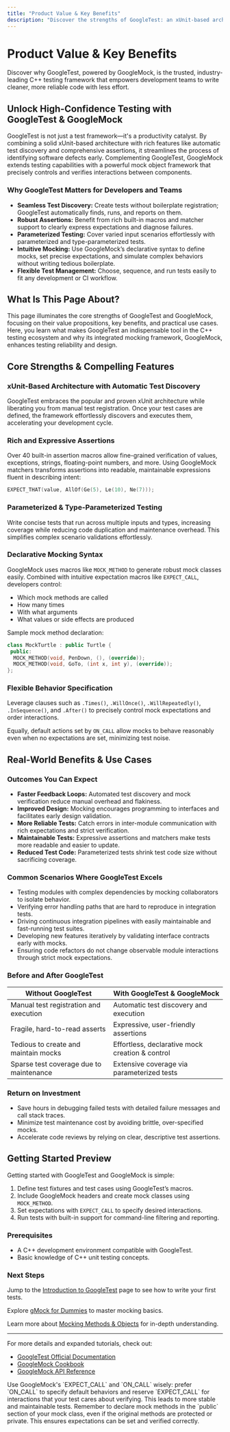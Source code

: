 ```yaml
---
title: "Product Value & Key Benefits"
description: "Discover the strengths of GoogleTest: an xUnit-based architecture, automatic test discovery, rich assertion capabilities, parameterized and type-parameterized testing, and robust options for running and managing tests. Explore how these features address real testing needs in professional software development."
---
```


# Product Value & Key Benefits

Discover why GoogleTest, powered by GoogleMock, is the trusted, industry-leading C++ testing framework that empowers development teams to write cleaner, more reliable code with less effort.

## Unlock High-Confidence Testing with GoogleTest & GoogleMock

GoogleTest is not just a test framework—it's a productivity catalyst. By combining a solid xUnit-based architecture with rich features like automatic test discovery and comprehensive assertions, it streamlines the process of identifying software defects early. Complementing GoogleTest, GoogleMock extends testing capabilities with a powerful mock object framework that precisely controls and verifies interactions between components.

### Why GoogleTest Matters for Developers and Teams

- **Seamless Test Discovery:** Create tests without boilerplate registration; GoogleTest automatically finds, runs, and reports on them.
- **Robust Assertions:** Benefit from rich built-in macros and matcher support to clearly express expectations and diagnose failures.
- **Parameterized Testing:** Cover varied input scenarios effortlessly with parameterized and type-parameterized tests.
- **Intuitive Mocking:** Use GoogleMock’s declarative syntax to define mocks, set precise expectations, and simulate complex behaviors without writing tedious boilerplate.
- **Flexible Test Management:** Choose, sequence, and run tests easily to fit any development or CI workflow.

## What Is This Page About?

This page illuminates the core strengths of GoogleTest and GoogleMock, focusing on their value propositions, key benefits, and practical use cases. Here, you learn what makes GoogleTest an indispensable tool in the C++ testing ecosystem and why its integrated mocking framework, GoogleMock, enhances testing reliability and design.

## Core Strengths & Compelling Features

### xUnit-Based Architecture with Automatic Test Discovery

GoogleTest embraces the popular and proven xUnit architecture while liberating you from manual test registration. Once your test cases are defined, the framework effortlessly discovers and executes them, accelerating your development cycle.

### Rich and Expressive Assertions

Over 40 built-in assertion macros allow fine-grained verification of values, exceptions, strings, floating-point numbers, and more. Using GoogleMock matchers transforms assertions into readable, maintainable expressions fluent in describing intent:

```cpp
EXPECT_THAT(value, AllOf(Ge(5), Le(10), Ne(7)));
```

### Parameterized & Type-Parameterized Testing

Write concise tests that run across multiple inputs and types, increasing coverage while reducing code duplication and maintenance overhead. This simplifies complex scenario validations effortlessly.

### Declarative Mocking Syntax

GoogleMock uses macros like `MOCK_METHOD` to generate robust mock classes easily. Combined with intuitive expectation macros like `EXPECT_CALL`, developers control:

- Which mock methods are called
- How many times
- With what arguments
- What values or side effects are produced

Sample mock method declaration:

```cpp
class MockTurtle : public Turtle {
 public:
  MOCK_METHOD(void, PenDown, (), (override));
  MOCK_METHOD(void, GoTo, (int x, int y), (override));
};
```

### Flexible Behavior Specification

Leverage clauses such as `.Times()`, `.WillOnce()`, `.WillRepeatedly()`, `.InSequence()`, and `.After()` to precisely control mock expectations and order interactions.

Equally, default actions set by `ON_CALL` allow mocks to behave reasonably even when no expectations are set, minimizing test noise.

## Real-World Benefits & Use Cases

### Outcomes You Can Expect

- **Faster Feedback Loops:** Automated test discovery and mock verification reduce manual overhead and flakiness.
- **Improved Design:** Mocking encourages programming to interfaces and facilitates early design validation.
- **More Reliable Tests:** Catch errors in inter-module communication with rich expectations and strict verification.
- **Maintainable Tests:** Expressive assertions and matchers make tests more readable and easier to update.
- **Reduced Test Code:** Parameterized tests shrink test code size without sacrificing coverage.

### Common Scenarios Where GoogleTest Excels

- Testing modules with complex dependencies by mocking collaborators to isolate behavior.
- Verifying error handling paths that are hard to reproduce in integration tests.
- Driving continuous integration pipelines with easily maintainable and fast-running test suites.
- Developing new features iteratively by validating interface contracts early with mocks.
- Ensuring code refactors do not change observable module interactions through strict mock expectations.

### Before and After GoogleTest

| Without GoogleTest                         | With GoogleTest & GoogleMock                  |
|------------------------------------------|----------------------------------------------|
| Manual test registration and execution   | Automatic test discovery and execution        |
| Fragile, hard-to-read asserts             | Expressive, user-friendly assertions          |
| Tedious to create and maintain mocks    | Effortless, declarative mock creation & control|
| Sparse test coverage due to maintenance | Extensive coverage via parameterized tests   |

### Return on Investment

- Save hours in debugging failed tests with detailed failure messages and call stack traces.
- Minimize test maintenance cost by avoiding brittle, over-specified mocks.
- Accelerate code reviews by relying on clear, descriptive test assertions.

## Getting Started Preview

Getting started with GoogleTest and GoogleMock is simple:

1. Define test fixtures and test cases using GoogleTest’s macros.
2. Include GoogleMock headers and create mock classes using `MOCK_METHOD`.
3. Set expectations with `EXPECT_CALL` to specify desired interactions.
4. Run tests with built-in support for command-line filtering and reporting.

### Prerequisites

- A C++ development environment compatible with GoogleTest.
- Basic knowledge of C++ unit testing concepts.

### Next Steps

Jump to the [Introduction to GoogleTest](https://google.github.io/googletest/overview/getting-started/introduction.html) page to see how to write your first tests.

Explore [gMock for Dummies](https://google.github.io/googletest/gmock_for_dummies.html) to master mocking basics.

Learn more about [Mocking Methods & Objects](https://google.github.io/googletest/api/reference/mocking-apis/mocking-methods.html) for in-depth understanding.

---

For more details and expanded tutorials, check out:

- [GoogleTest Official Documentation](https://google.github.io/googletest/)
- [GoogleMock Cookbook](https://google.github.io/googletest/gmock_cook_book.html)
- [GoogleMock API Reference](https://google.github.io/googletest/api/gmock_main.html)

<Tip>
Use GoogleMock's `EXPECT_CALL` and `ON_CALL` wisely: prefer `ON_CALL` to specify default behaviors and reserve `EXPECT_CALL` for interactions that your test cares about verifying. This leads to more stable and maintainable tests.
</Tip>

<Warning>
Remember to declare mock methods in the `public` section of your mock class, even if the original methods are protected or private. This ensures expectations can be set and verified correctly.
</Warning>
